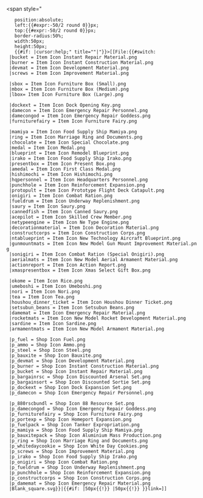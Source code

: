 <!--Implementation-->
<span style="
	position:absolute;
	left:{{#expr:{{{x-axis|0}}}-50/2 round 0}}px;
	top:{{#expr:{{{y-axis|0}}}-50/2 round 0}}px;
	border-radius:50%;
	width:50px;
	height:50px;
	{{#if: {{{tooltip|}}}|cursor:help;" title="{{{tooltip|}}}"|"}}>[[File:{{#switch:{{{type|}}}
  |bucket = Item Icon Instant Repair Material.png
  |burner = Item Icon Instant Construction Material.png
  |devmat = Item Icon Development Material.png
  |screws = Item Icon Improvement Material.png

  |sbox = Item Icon Furniture Box (Small).png
  |mbox = Item Icon Furniture Box (Medium).png
  |lbox= Item Icon Furniture Box (Large).png

  |dockext = Item Icon Dock Opening Key.png
  |damecon = Item Icon Emergency Repair Personnel.png
  |damecongod = Item Icon Emergency Repair Goddess.png
  |furniturefairy = Item Icon Furniture Fairy.png

  |mamiya = Item Icon Food Supply Ship Mamiya.png
  |ring = Item Icon Marriage Ring and Documents.png
  |chocolate = Item Icon Special Chocolate.png
  |medal = Item Icon Medal.png
  |blueprint = Item Icon Remodel Blueprint.png
  |irako = Item Icon Food Supply Ship Irako.png
  |presentbox = Item Icon Present Box.png
  |amedal = Item Icon First Class Medal.png
  |hishimochi = Item Icon Hishimochi.png
  |hqpersonnel = Item Icon Headquarters Personnel.png
  |punchhole = Item Icon Reinforcement Expansion.png
  |protopult = Item Icon Prototype Flight Deck Catapult.png
  |onigiri = Item Icon Combat Ration.png
  |fueldrum = Item Icon Underway Replenishment.png
  |saury = Item Icon Saury.png
  |cannedfish = Item Icon Canned Saury.png
  |acepilot = Item Icon Skilled Crew Member.png
  |netypeengine = Item Icon Ne Type Engine.png
  |decorationmaterial = Item Icon Decoration Material.png
  |constructcorps = Item Icon Construction Corps.png
  |ntablueprint = Item Icon New Technology Aircraft Blueprint.png
  |gunmountmats = Item Icon New Model Gun Mount Improvement Material.png
  |sonigiri = Item Icon Combat Ration (Special Onigiri).png
  |aerialmats = Item Icon New Model Aerial Armament Material.png
  |actionreport = Item Icon Action Report.png
  |xmaspresentbox = Item Icon Xmas Select Gift Box.png

  |okome = Item Icon Rice.png
  |umeboshi = Item Icon Umeboshi.png
  |nori = Item Icon Nori.png
  |tea = Item Icon Tea.png
  |houshou_dinner_ticket = Item Icon Houshou Dinner Ticket.png
  |setsubun_beans = Item Icon Setsubun Beans.png
  |damemat = Item Icon Emergency Repair Material.png
  |rocketmats = Item Icon New Model Rocket Development Material.png
  |sardine = Item Icon Sardine.png
  |armamentmats = Item Icon New Model Armament Material.png


  |p_fuel = Shop Icon Fuel.png
  |p_ammo = Shop Icon Ammo.png
  |p_steel = Shop Icon Steel.png
  |p_bauxite = Shop Icon Bauxite.png
  |p_devmat = Shop Icon Development Material.png
  |p_burner = Shop Icon Instant Construction Material.png
  |p_bucket = Shop Icon Instant Repair Material.png
  |p_bargainrsc = Shop Icon Discounted Arsenal Set.png
  |p_bargainsort = Shop Icon Discounted Sortie Set.png
  |p_dockext = Shop Icon Dock Expansion Set.png
  |p_damecon = Shop Icon Emergency Repair Personnel.png

  |p_880rscbundl = Shop Icon 88 Resource Set.png
  |p_damecongod = Shop Icon Emergency Repair Goddess.png
  |p_furniturefairy = Shop Icon Furniture Fairy.png
  |p_portexp = Shop Icon Homeport Expansion.png
  |p_fuelpack = Shop Icon Tanker Expropriation.png
  |p_mamiya = Shop Icon Food Supply Ship Mamiya.png
  |p_bauxitepack = Shop Icon Aluminium Mass Production.png
  |p_ring = Shop Icon Marriage Ring and Documents.png
  |p_whitedaycookie = Shop Icon White Day Cookies.png
  |p_screws = Shop Icon Improvement Material.png
  |p_irako = Shop Icon Food Supply Ship Irako.png
  |p_onigiri = Shop Icon Combat Ration.png
  |p_fueldrum = Shop Icon Underway Replenishment.png
  |p_punchhole = Shop Icon Reinforcement Expansion.png
  |p_constructcorps = Shop Icon Construction Corps.png
  |p_damemat = Shop Icon Emergency Repair Material.png
  |Blank_square.svg}}|{{#if: {{{type|}}}|50px{{!}} |50px{{!}} }}link={{{link|}}}]]
</span>
<noinclude>
{{Documentation}}
</noinclude>